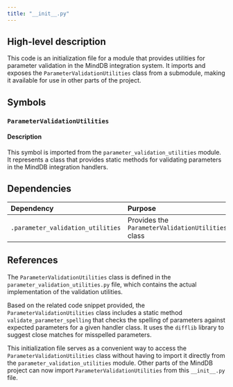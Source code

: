 ```yaml
---
title: "__init__.py"
---
```


## High-level description
This code is an initialization file for a module that provides utilities for parameter validation in the MindDB integration system. It imports and exposes the `ParameterValidationUtilities` class from a submodule, making it available for use in other parts of the project.

## Symbols

### `ParameterValidationUtilities`
#### Description
This symbol is imported from the `parameter_validation_utilities` module. It represents a class that provides static methods for validating parameters in the MindDB integration handlers.

## Dependencies
| Dependency | Purpose |
|:-----------|:--------|
| `.parameter_validation_utilities` | Provides the `ParameterValidationUtilities` class |

## References
The `ParameterValidationUtilities` class is defined in the `parameter_validation_utilities.py` file, which contains the actual implementation of the validation utilities.

Based on the related code snippet provided, the `ParameterValidationUtilities` class includes a static method `validate_parameter_spelling` that checks the spelling of parameters against expected parameters for a given handler class. It uses the `difflib` library to suggest close matches for misspelled parameters.

This initialization file serves as a convenient way to access the `ParameterValidationUtilities` class without having to import it directly from the `parameter_validation_utilities` module. Other parts of the MindDB project can now import `ParameterValidationUtilities` from this `__init__.py` file.